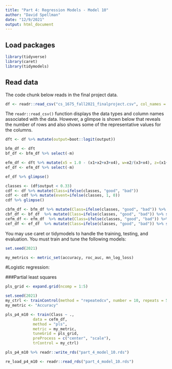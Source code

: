 ```yaml
---
title: "Part 4: Regression Models - Model 10"
author: "David Spellman"
date: "12/9/2021"
output: html_document
---
```


## Load packages
```r
library(tidyverse)
library(caret)
library(tidymodels)
```

## Read data

The code chunk below reads in the final project data.  

```r
df <- readr::read_csv("cs_1675_fall2021_finalproject.csv", col_names = TRUE)
```

The `readr::read_csv()` function displays the data types and column names associated with the data. However, a glimpse is shown below that reveals the number of rows and also shows some of the representative values for the columns.  

```r
dft <- df %>% mutate(output=boot::logit(output))

bfm_df <- dft
bf_df <- bfm_df %>% select(-m)

efm_df <- dft %>% mutate(x5 = 1.0 - (x1+x2+x3+x4), w=x2/(x3+x4), z=(x1+x2)/(x4+x5), t=v1*v2)
ef_df <- efm_df %>% select(-m)

ef_df %>% glimpse()
```

```r

classes <- (df$output < 0.33)
cdf <- df %>% mutate(Class=ifelse(classes, "good", "bad"))
cdf <- cdf %>% mutate(event=ifelse(classes, 1, 0))
cdf %>% glimpse()

cbfm_df <- bfm_df %>% mutate(Class=ifelse(classes, "good", "bad")) %>% select(-output)
cbf_df <- bf_df  %>% mutate(Class=ifelse(classes, "good", "bad")) %>% select(-output)
cefm_df <- efm_df  %>% mutate(Class=ifelse(classes, "good", "bad")) %>% select(-output)
cef_df <- ef_df  %>% mutate(Class=ifelse(classes, "good", "bad")) %>% select(-output)

```


You may use caret or tidymodels to handle the training, testing, and evaluation.
You must train and tune the following models:

```r
set.seed(2021)

my_metrics <- metric_set(accuracy, roc_auc, mn_log_loss)
```

#Logistic regression:

###Partial least squares
```r
pls_grid <- expand.grid(ncomp = 1:5)

set.seed(2021)
my_ctrl <- trainControl(method = "repeatedcv", number = 10, repeats = 5)
my_metric <- "Accuracy"

pls_p4_m10 <- train(Class ~ .,
            data = cefm_df,
            method = "pls",
            metric = my_metric,
            tuneGrid = pls_grid,
            preProcess = c("center", "scale"),
            trControl = my_ctrl)

```

```r
pls_p4_m10 %>% readr::write_rds("part_4_model_10.rds")
```

```r
re_load_p4_m10 <- readr::read_rds("part_4_model_10.rds")
```



